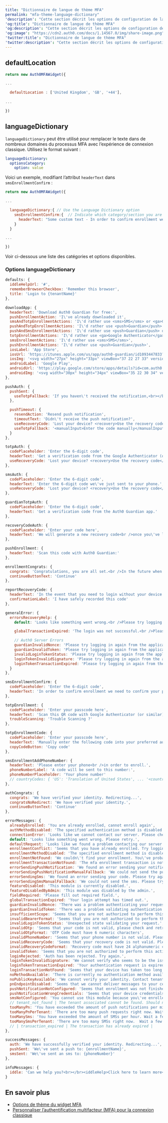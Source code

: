 ```yaml
---
title: "Dictionnaire de langue de thème MFA"
permalink: "mfa-theme-language-dictionary"
'description': "Cette section décrit les options de configuration de la page MFA hébergée pour personnaliser les propriétés du thème des pages MFA."
'og:title': "Dictionnaire de langue de thème MFA"
'og:description': "Cette section décrit les options de configuration de la page MFA hébergée pour personnaliser les propriétés du thème des pages MFA."
'og:image': "https://cdn2.auth0.com/docs/1.14567.0/img/share-image.png"
'twitter:title': "Dictionnaire de langue de thème MFA"
'twitter:description': "Cette section décrit les options de configuration de la page MFA hébergée pour personnaliser les propriétés du thème des pages MFA."
---
```


## defaultLocation

```js lines
return new Auth0MFAWidget({

...

  defaultLocation : ['United Kingdom', 'GB', '+44'],
  
...

})
```

## languageDictionary

`languageDictionary` peut être utilisé pour remplacer le texte dans de nombreux domaines du processus <Tooltip href="/docs/fr-ca/glossary?term=multifactor-authentication" tip="Authentification multifacteur (MFA)
Processus d’authentification de l’utilisateur qui utilise un facteur en plus du nom d’utilisateur et du mot de passe, tel qu’un code par SMS." cta="Voir le glossaire">MFA</Tooltip> avec l’expérience de connexion classique. Utilisez le format suivant :

```yaml lines
languageDictionary:
  optionsCategory:
    option: value
```

Voici un exemple, modifiant l’attribut `headerText` dans `smsEnrollmentConfirm` :

```js lines
return new Auth0MFAWidget({

...

  languageDictionary:{ // Use the Language Dictionary option
    smsEnrollmentConfirm:{  // Indicate which category/section you are modifying
      headerText: "Some custom text - In order to confirm enrollment we need to confirm your phone. Please enter the received code." // Provide the new value for the specific attribute you wish to modify
    }
  }

...

})
```

Voir ci-dessous une liste des catégories et options disponibles.

### Options languageDictionary

```js lines expandable
defaults: {
  iddleHelpUrl: '#',
  rememberBrowserCheckbox: 'Remember this browser',
  title: 'Login to {tenantName}'
},

downloadApp: {
  headerText: 'Download Auth0 Guardian for free:',
  pushEnrollmentAction: 'I\'ve already downloaded it',
  smsAndTotpEnrollmentActions: 'I\'d rather use <sms>SMS</sms> or <ga>Google Authenticator</ga>',
  pushAndTotpEnrollmentActions: 'I\'d rather use <push>Guardian</push> or <ga>Google Authenticator</ga>',
  pushAndSmsEnrollmentActions: 'I\'d rather use <push>Guardian</push> or <sms>SMS</sms>',
  totpEnrollmentActions: 'I\'d rather use <ga>Google Authenticator</ga>',
  smsEnrollmentActions: 'I\'d rather use <sms>SMS</sms>',
  pushEnrollmentActions: 'I\'d rather use <push>Guardian</push>',
  iosLabel: 'App Store',
  iosUrl: 'https://itunes.apple.com/us/app/auth0-guardian/id1093447833?ls=1&mt=8',
  iosImg: '<svg width="27px" height="33px" viewBox="37 22 27 33" version="1.1" xmlns="http://www.w3.org/2000/svg" xmlns:xlink="http://www.w3.org/1999/xlink" class="auth0-mfa-svg-icon"><g stroke="none" stroke-width="1" fill="none" fill-rule="evenodd" transform="translate(37.000000, 22.000000)"><path d="M22.0964148,17.5965957 C22.0594667,13.4821277 25.4586963,11.4804255 25.6141333,11.387234 C23.6890074,8.57489362 20.7051259,8.1906383 19.656563,8.16 C17.1504593,7.89574468 14.7195259,9.66255319 13.4429037,9.66255319 C12.1408,9.66255319 10.1749037,8.18553191 8.05611852,8.22893617 C5.3296,8.27106383 2.7789037,9.85276596 1.37997037,12.3089362 C-1.50708148,17.3170213 0.646103704,24.6765957 3.41211852,28.7246809 C4.79576296,30.707234 6.41256296,32.9208511 8.5288,32.8429787 C10.5991704,32.7574468 11.3725333,31.5204255 13.8709926,31.5204255 C16.3465185,31.5204255 17.0727407,32.8429787 19.2310222,32.7931915 C21.4530074,32.7574468 22.8519407,30.8017021 24.1871704,28.8012766 C25.7861333,26.5289362 26.4282667,24.2910638 26.4537481,24.1761702 C26.4015111,24.1582979 22.1384593,22.5280851 22.0964148,17.5965957 L22.0964148,17.5965957 Z" fill="#FFFFFF"></path><path d="M18.0193778,5.49702128 C19.1329185,4.10170213 19.8948148,2.20340426 19.6833185,0.277021277 C18.0716148,0.348510638 16.0560296,1.39404255 14.8953481,2.7587234 C13.8684444,3.9612766 12.9511111,5.93234043 13.1880889,7.78595745 C14.9985481,7.9212766 16.8574222,6.8706383 18.0193778,5.49702128 L18.0193778,5.49702128 Z" fill="#FFFFFF"></path></g></svg>',
  androidLabel: 'Google Play',
  androidUrl: 'https://play.google.com/store/apps/details?id=com.auth0.guardian',
  androidImg: '<svg width="30px" height="34px" viewBox="35 22 30 34" version="1.1" xmlns="http://www.w3.org/2000/svg" xmlns:xlink="http://www.w3.org/1999/xlink" class="auth0-mfa-svg-icon"><g stroke="none" stroke-width="1" fill="none" fill-rule="evenodd" transform="translate(35.000000, 22.000000)"><polygon fill="#ffffff" points="0.0311829399 32.9244984 0.0311829399 1.02956758 16.5681333 17.6173695"></polygon><polygon fill="#ffffff" points="0.60957618 0.0196753921 17.3854403 16.8471259 22.6948251 11.782715"></polygon><polygon fill="#ffffff" transform="translate(11.025248, 26.014581) scale(1, -1) translate(-11.025248, -26.014581)" points="0.60957618 18.1008562 17.3854403 33.9283067 21.4409189 29.8631472"></polygon><path d="M18.3964257,17.493946 L23.8211074,12.6992188 L28.7813766,15.7894686 C29.3871829,16.1668862 29.4042508,16.7930368 28.8086222,17.1953618 L22.3003286,21.5914726 L18.3964257,17.493946 Z" fill="#ffffff"></path></g></svg>'
},

pushAuth: {
  pushSent: {
    useTotpFallback: 'If you haven\'t received the notification,<br></br>just <manualInput>enter the code</manualInput> manually.'
  },

  pushTimeout: {
    resendAction: 'Resend push notification',
    timeoutText: 'Didn\'t receive the push notification?',
    useRecoveryCode: 'Lost your device? <recovery>Use the recovery code</recovery>',
    useTotpFallback: '<manualInput>Enter the code manually</manualInput>'
  }
},

totpAuth: {
  codePlaceholder: 'Enter the 6-digit code',
  headerText: 'Get a verification code from the Google Authenticator (or similar) app:',
  useRecoveryCode: 'Lost your device? <recovery>Use the recovery code</recovery>'
},

smsAuth: {
  codePlaceholder: 'Enter the 6-digit code',
  headerText: 'Enter the 6-digit code we\'ve just sent to your phone.',
  useRecoveryCode: 'Lost your device? <recovery>Use the recovery code</recovery>'
},

guardianTotpAuth: {
  codePlaceholder: 'Enter the 6-digit code',
  headerText: 'Get a verification code from the Auth0 Guardian app.'
},

recoveryCodeAuth: {
  codePlaceholder: 'Enter your code here',
  headerText: 'We will generate a new recovery code<br />once you\'ve logged in:'
},

pushEnrollment: {
  headerText: 'Scan this code with Auth0 Guardian:'
},

enrollmentCongrats: {
  congrats: 'Congratulations, you are all set.<br />In the future when logging in you\'ll want your device handy.',
  continueButtonText: 'Continue'
},

reportRecoveryCode: {
  headerText: 'In the event that you need to login without your device you\'ll need a recovery code. Take a note and keep this somewhere safe:',
  confirmationLabel: 'I have safely recorded this code'
},

generalError: {
  errorsRecoveryHelp: {
    default: 'Looks like something went wrong.<br />Please try logging in again from the application.',

    globalTransactionExpired: 'The login was not successful.<br />Please try again.',

    // Auth0 Server Errors
    guardianInvalidNonce: 'Please try logging in again from the application.',
    guardianInvalidToken: 'Please try logging in again from the application.',
    invalidLoginTokenStatus: 'Please try logging in again from the application.',
    loginTokenInvalidSignature: 'Please try logging in again from the application.',
    loginTokenTransactionExpired: 'Please try logging in again from the application.'
  }
},

smsEnrollmentConfirm: {
  codePlaceholder: 'Enter the 6-digit code',
  headerText: 'In order to confirm enrollment we need to confirm your phone. Please enter the received code.'
},

totpEnrollment: {
  codePlaceholder: 'Enter your passcode here',
  headerText: 'Scan this QR code with Google Authenticator (or similar) app:',
  troubleScanning: 'Trouble Scanning ?'
},

totpEnrollmentCode: {
  codePlaceholder: 'Enter your passcode here',
  headerText: 'Manually enter the following code into your preferred authenticator app and then enter the provided one-time code below.',
  copyCodeButton: 'Copy code'
},

smsEnrollmentAddPhoneNumber: {
  headerText: 'Please enter your phone<br />in order to enroll.',
  phoneNumberLabel: 'A code will be sent to this number:',
  phoneNumberPlaceholder: 'Your phone number'
  // countryCodes: { 'US': 'Translation of United States', ... '<country code>': '<translation>' }
},

authCongrats: {
  congrats: 'We have verified your identity. Redirecting...',
  congratsNoRedirect: 'We have verified your identity.',
  continueButtonText: 'Continue'
},

errorMessages: {
  alreadyEnrolled: 'You are already enrolled, cannot enroll again',
  authMethodDisabled: 'The specified authentication method is disabled',
  connectionError: 'Looks like we cannot contact our server. Please check your internet connection and retry.',
  default: 'Looks like something went wrong. Please retry.',
  defaultRequest: 'Looks like we found a problem contacting our server. Please retry.',
  enrollmentConflict: 'Seems that you have already enrolled. Try logging in again from the application.',
  enrollmentMethodDisabled: 'The specified enrollment method is disabled',
  enrollmentNotFound: 'We couldn\'t find your enrollment. You\'ve probably started enrollment from another device. Finish it there or try logging in again from the application.',
  enrollmentTransactionNotFound: 'The mfa enrollment transaction is not active or has expired. Please try again.',
  errorSendingPushNotification: 'We found an error sending your notification. Please try again.',
  errorSendingPushNotificationManualFallback: 'We could not send the push. Please enter the code manually.',
  errorSendingSms: 'We found an error sending your code. Please try again in a few seconds.',
  errorSendingSmsManualFallback: 'We could not send the sms. Please try the recovery code.',
  featureDisabled: 'This module is currently disabled.',
  featureDisabledByAdmin: 'This module was disabled by the admin.',
  fieldRequired: 'Please fill out required field.',
  globalTransactionExpired: 'Your login attempt has timed out.',
  guardianInvalidNonce: 'There was a problem authenticating your request origin. Have you started too many parallel logins?',
  guardianInvalidToken: 'There was a problem validating authentication request format.',
  insufficientScope: 'Seems that you are not authorized to perform this action.',
  invalidBearerFormat: 'Seems that you are not authorized to perform this action.',
  invalidLoginTokenStatus: 'Unexpected state validating your request.',
  invalidOtp: 'Seems that your code is not valid, please check and retry.',
  invalidOtpFormat: 'OTP Code must have 6 numeric characters',
  invalidPhoneNumber: 'Seems that your phone number is not valid. Please check and retry.',
  invalidRecoveryCode: 'Seems that your recovery code is not valid. Please check and try again.',
  invalidRecoveryCodeFormat: 'Recovery code must have 24 alphanumeric characters',
  invalidToken: 'Seems that you are not authorized to perform this action.',
  loginRejected: 'Auth has been rejected. Try again.',
  loginTokenInvalidSignature: 'We cannot verify who seems to be the issuer for this request',
  loginTokenTransactionExpired: 'Your authentication request is expired. Is your connection slow?',
  loginTransactionNotFound: 'Seems that your device has taken too long to login. Please try again.',
  noMethodAvailable: 'There is currently no authentication method available.',
  noPublicKeyAvailable: 'We cannot verify your identity. Contact tenant admin.',
  pnEndpointDisabled: 'Seems that we cannot deliver messages to your cell phone. Please try again.',
  pushNotificationNotConfigured: 'Seems that enrollment was not finished. Please try logging in again from the application.',
  pushNotificationWrongCredentials: 'Seems that your device credentials are outdated. Please re-enroll your device or wait for them to be updated.',
  smsNotConfigured: 'You cannot use this module because you\'ve enrolled with a different one.',
  // tenant_not_found | The tenant associated cannot be found. Should not normally happen at least that you delete the tenant
  tooManyPn: 'You have exceeded the amount of push notifications per minute. Please wait and try again.',
  tooManyPnPerTenant: 'There are too many push requests right now. Wait a few minutes and try again.',
  tooManySms: 'You have exceeded the amount of SMSs per hour. Wait a few minutes and try again.',
  tooManySmsPerTenant: 'There are too many SMSs right now.  Wait a few minutes and try again.'
  // | transaction_expired | The transaction has already expired |
},

successMessages: {
  auth: 'We have successfully verified your identity. Redirecting...',
  pushSent: 'We\'ve sent a push to: {enrollmentName}',
  smsSent: 'We\'ve sent an sms to: {phoneNumber}'
},

infoMessages: {
  iddle: 'Can we help you?<br></br><iddleHelp>Click here to learn more</iddleHelp>'
}
```

## En savoir plus

* [Options de thème du widget MFA](/docs/fr-ca/secure/multi-factor-authentication/customize-mfa/mfa-widget-theme-options)
* [Personnaliser l’authentification multifacteur (MFA) pour la connexion classique](/docs/fr-ca/secure/multi-factor-authentication/customize-mfa/customize-mfa-classic-login)